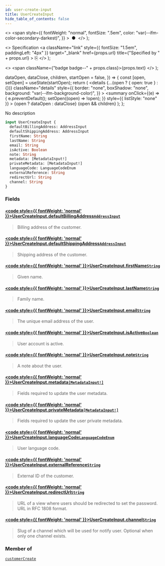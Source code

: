 ```yaml
---
id: user-create-input
title: UserCreateInput
hide_table_of_contents: false
---
```


  <>
    <span
      style={{
        fontWeight: "normal",
        fontSize: ".5em",
        color: "var(--ifm-color-secondary-darkest)",
      }}
    >
      &nbsp;●&nbsp;
    </span>
  </>
);

  <>
    Specification
    <a
      className="link"
      style={{ fontSize: "1.5em", paddingLeft: "4px" }}
      target="\_blank"
      href={props.url}
      title={"Specified by " + props.url}
    >
      ⎘
    </a>
  </>
);

  <>
    <span className={"badge badge--" + props.class}>{props.text}</span>
  </>
);


  dataOpen,
  dataClose,
  children,
  startOpen = false,
}) => {
  const [open, setOpen] = useState(startOpen);
  return (
    <details
      {...(open ? { open: true } : {})}
      className="details"
      style={{
        border: "none",
        boxShadow: "none",
        background: "var(--ifm-background-color)",
      }}
    >
      <summary
        onClick={(e) => {
          e.preventDefault();
          setOpen((open) => !open);
        }}
        style={{ listStyle: "none" }}
      >
        {open ? dataOpen : dataClose}
      </summary>
      {open && children}
    </details>
  );
};

No description

```graphql
input UserCreateInput {
  defaultBillingAddress: AddressInput
  defaultShippingAddress: AddressInput
  firstName: String
  lastName: String
  email: String
  isActive: Boolean
  note: String
  metadata: [MetadataInput!]
  privateMetadata: [MetadataInput!]
  languageCode: LanguageCodeEnum
  externalReference: String
  redirectUrl: String
  channel: String
}
```

### Fields

#### [<code style={{ fontWeight: 'normal' }}>UserCreateInput.<b>defaultBillingAddress</b></code>](#)<Bullet />[`AddressInput`](../../../api-reference/miscellaneous/inputs/address-input) <Badge class="secondary" text="input"/>

> Billing address of the customer.

#### [<code style={{ fontWeight: 'normal' }}>UserCreateInput.<b>defaultShippingAddress</b></code>](#)<Bullet />[`AddressInput`](../../../api-reference/miscellaneous/inputs/address-input) <Badge class="secondary" text="input"/>

> Shipping address of the customer.

#### [<code style={{ fontWeight: 'normal' }}>UserCreateInput.<b>firstName</b></code>](#)<Bullet />[`String`](../../../api-reference/miscellaneous/scalars/string) <Badge class="secondary" text="scalar"/>

> Given name.

#### [<code style={{ fontWeight: 'normal' }}>UserCreateInput.<b>lastName</b></code>](#)<Bullet />[`String`](../../../api-reference/miscellaneous/scalars/string) <Badge class="secondary" text="scalar"/>

> Family name.

#### [<code style={{ fontWeight: 'normal' }}>UserCreateInput.<b>email</b></code>](#)<Bullet />[`String`](../../../api-reference/miscellaneous/scalars/string) <Badge class="secondary" text="scalar"/>

> The unique email address of the user.

#### [<code style={{ fontWeight: 'normal' }}>UserCreateInput.<b>isActive</b></code>](#)<Bullet />[`Boolean`](../../../api-reference/miscellaneous/scalars/boolean) <Badge class="secondary" text="scalar"/>

> User account is active.

#### [<code style={{ fontWeight: 'normal' }}>UserCreateInput.<b>note</b></code>](#)<Bullet />[`String`](../../../api-reference/miscellaneous/scalars/string) <Badge class="secondary" text="scalar"/>

> A note about the user.

#### [<code style={{ fontWeight: 'normal' }}>UserCreateInput.<b>metadata</b></code>](#)<Bullet />[`[MetadataInput!]`](../../../api-reference/miscellaneous/inputs/metadata-input) <Badge class="secondary" text="list"/> <Badge class="secondary" text="input"/>

> Fields required to update the user metadata.
>
> <Badge text="Added in Saleor 3.14" class="secondary margin-bottom--sm" />

#### [<code style={{ fontWeight: 'normal' }}>UserCreateInput.<b>privateMetadata</b></code>](#)<Bullet />[`[MetadataInput!]`](../../../api-reference/miscellaneous/inputs/metadata-input) <Badge class="secondary" text="list"/> <Badge class="secondary" text="input"/>

> Fields required to update the user private metadata.
>
> <Badge text="Added in Saleor 3.14" class="secondary margin-bottom--sm" />

#### [<code style={{ fontWeight: 'normal' }}>UserCreateInput.<b>languageCode</b></code>](#)<Bullet />[`LanguageCodeEnum`](../../../api-reference/miscellaneous/enums/language-code-enum) <Badge class="secondary" text="enum"/>

> User language code.

#### [<code style={{ fontWeight: 'normal' }}>UserCreateInput.<b>externalReference</b></code>](#)<Bullet />[`String`](../../../api-reference/miscellaneous/scalars/string) <Badge class="secondary" text="scalar"/>

> External ID of the customer.
>
> <Badge text="Added in Saleor 3.10" class="secondary margin-bottom--sm" />

#### [<code style={{ fontWeight: 'normal' }}>UserCreateInput.<b>redirectUrl</b></code>](#)<Bullet />[`String`](../../../api-reference/miscellaneous/scalars/string) <Badge class="secondary" text="scalar"/>

> URL of a view where users should be redirected to set the password. URL in RFC 1808 format.

#### [<code style={{ fontWeight: 'normal' }}>UserCreateInput.<b>channel</b></code>](#)<Bullet />[`String`](../../../api-reference/miscellaneous/scalars/string) <Badge class="secondary" text="scalar"/>

> Slug of a channel which will be used for notify user. Optional when only one channel exists.

### Member of

[`customerCreate`](../../../api-reference/users/mutations/customer-create) <Badge class="secondary" text="mutation"/>
